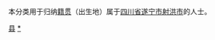{{Catnav|頁面分類|各種主題的頁面分類|依中国各省来作的分类|各地中国人|四川人|遂宁人}}
{{Catnav|頁面分類|人物|各國人物|中国人|各地中国人|四川人|遂宁人}}

本分类用于归纳[[籍贯|籍贯]]（出生地）属于[[四川省|四川省]][[遂宁市|遂宁市]][[射洪市|射洪市]]的人士。

[[Category:遂宁人|县]]
[[Category:射洪市|*]]